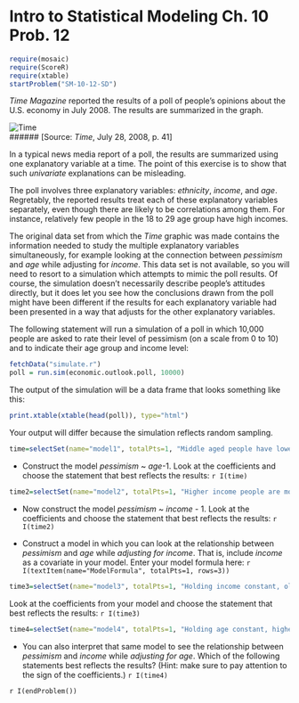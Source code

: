 Intro to Statistical Modeling Ch. 10 Prob. 12
========================================================
```r
require(mosaic)
require(ScoreR)
require(xtable)
startProblem("SM-10-12-SD")
```

*Time Magazine* reported the results of a poll of people's opinions about the U.S. economy in July 2008.  The results are summarized in the graph.

![Time](time-poll-july-2008-2.png)    
###### [Source: *Time*, July 28, 2008, p. 41]

In a typical news media report of a poll, the results are summarized using one explanatory variable at a time.  The point of this exercise is to show that such *univariate* explanations can be misleading.

The poll involves three explanatory variables: *ethnicity*, *income*, and *age*.  Regretably, the reported results treat each of these explanatory variables separately, even though there are likely to be correlations among them. For instance, relatively few people in the 18 to 29 age group have high incomes.

The original data set from which the *Time* graphic was made contains the information needed to study the multiple explanatory variables simultaneously, for example looking at the connection between *pessimism* and *age* while adjusting for *income*. This data set is not available, so you will need to resort to a simulation which attempts to mimic the poll results.  Of course,
the simulation doesn't necessarily describe people's attitudes directly, but it does let you see how the conclusions drawn from the poll might have been different if the results for each explanatory variable had been presented in a
way that adjusts for the other explanatory variables.

The following statement will run a simulation of a poll in which 10,000 people are asked to rate their level of pessimism (on a scale from 0 to 10) and to indicate their age group and income level:

```r
fetchData("simulate.r")
poll = run.sim(economic.outlook.poll, 10000)
```
The output of the simulation will be a data frame that looks
something like this:
```r
print.xtable(xtable(head(poll)), type="html")
````

Your output will differ because the simulation reflects random
sampling.  


```r
time=selectSet(name="model1", totalPts=1, "Middle aged people have lower pessimism than young or old people."=TRUE, "Young people have the least pessimism."=FALSE, "There is no relationship between age and pessimism"=FALSE)
```
* Construct the model *pessimism* ~ *age*-1.  Look at the coefficients and choose the statement that best reflects the results: `r I(time)`

```r
time2=selectSet(name="model2", totalPts=1, "Higher income people are more pessimistic than low-income people."=FALSE, "Higher income people are less pessimistic than low-income people."=TRUE, "There is no relationship between income and pessimism"=FALSE)
```
* Now construct the model *pessimism* ~ *income* - 1.  Look at the coefficients and choose the statement that best reflects the results: `r I(time2)`

* Construct a model in which you can look at the relationship between *pessimism* and *age* while *adjusting for* *income*.  That is, include *income* as a covariate in your model. Enter your model formula here: `r I(textItem(name="ModelFormula", totalPts=1, rows=3))`

```r
time3=selectSet(name="model3", totalPts=1, "Holding income constant, older people tend to have higher levels of pessimism than young people"=TRUE, "Holding income constant, young people tend to have higher levels of pessimism than old people"=FALSE, "Holding income constant, there is no relationship between age and pessimism."=FALSE)
```
Look at the coefficients from your model and choose the statement that best reflects the results: `r I(time3)`

```r
time4=selectSet(name="model4", totalPts=1, "Holding age constant, higher income people are more pessimistic than low-income people."=FALSE, "Holding age constant, higher income people are less pessimistic than low-income people."=TRUE, "Holding age constant, there is no relationship between income and pessimism."=FALSE)
```
* You can also interpret that same model to see the relationship between *pessimism* and *income* while *adjusting for* *age*. Which of the following statements best reflects the results?  (Hint: make sure to pay attention to the sign of the coefficients.) `r I(time4)`


`r I(endProblem())`
